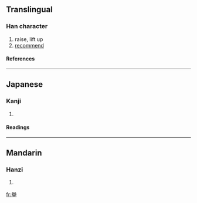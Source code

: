 {{see|舉}}

==Translingual==
===Han character===
{{Han char|rn=64|rad=手|as=06|sn=10|four=|canj=火金手 (FCQ), X火金手 (XFCQ)}}
# raise, lift up
# [[recommend]]
====References====
{{Han ref|kx=0431.171|dkj=12081|dj=0780.230|hdz=31864.081|uh=6319|ud=25369}}
----
==Japanese==
===Kanji===
{{ja-kanji|grade=4|rs=手06}}
# {{defn|Japanese}} 
====Readings====
{{ja-readings|on=[[きょ]] (kyo)|kun=[[あげる]] (ageru), [[あがる]] (agaru), [[こぞる]] (kozoru)}}
----
==Mandarin==
===Hanzi===
{{cmn-hanzi|pin=[[jǔ]] (ju3)|wg=chü<sup>3</sup>}}
# {{defn|Mandarin}}

[[fr:挙]]